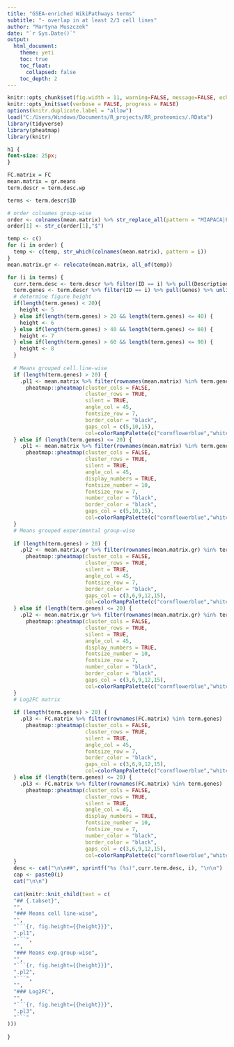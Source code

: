 ---
title: "GSEA-enriched WikiPathways terms"
subtitle: "- overlap in at least 2/3 cell lines"
author: "Martyna Muszczek"
date: "`r Sys.Date()`"
output: 
  html_document:
    theme: yeti
    toc: true
    toc_float: 
      collapsed: false
    toc_depth: 2
---

```{r setup, include=FALSE}
knitr::opts_chunk$set(fig.width = 11, warning=FALSE, message=FALSE, echo=FALSE)
knitr::opts_knit$set(verbose = FALSE, progress = FALSE)
options(knitr.duplicate.label = "allow")
load("C:/Users/Windows/Documents/R_projects/RR_proteomics/.RData")
library(tidyverse)
library(pheatmap)
library(knitr)
```

```{css, echo=FALSE}
h1 {
font-size: 25px;
}
```

```{r plots, results="asis"}

FC.matrix = FC
mean.matrix = gr.means
term.descr = term.desc.wp

terms <- term.descr$ID

# order colnames group-wise
order <- colnames(mean.matrix) %>% str_replace_all(pattern = "MIAPACA|PANC|CFPAC", replacement = "") %>% unique()
order[1] <- str_c(order[1],"$")

temp <- c()
for (i in order) {
  temp <- c(temp, str_which(colnames(mean.matrix), pattern = i))
}
mean.matrix.gr <- relocate(mean.matrix, all_of(temp))

for (i in terms) {
  curr.term.desc <- term.descr %>% filter(ID == i) %>% pull(Description)
  term.genes <- term.descr %>% filter(ID == i) %>% pull(Genes) %>% unlist()
  # determine figure height
  if(length(term.genes) < 20){
    height <- 5
  } else if(length(term.genes) > 20 && length(term.genes) <= 40) {
    height <- 6
  } else if(length(term.genes) > 40 && length(term.genes) <= 60) {
    height <- 7
  } else if(length(term.genes) > 60 && length(term.genes) <= 90) {
    height <- 8
  }
  
  # Means grouped cell.line-wise
  if (length(term.genes) > 20) {
    .pl1 <- mean.matrix %>% filter(rownames(mean.matrix) %in% term.genes) |>
      pheatmap::pheatmap(cluster_cols = FALSE,
                         cluster_rows = TRUE,
                         silent = TRUE,
                         angle_col = 45,
                         fontsize_row = 7,
                         border_color = "black",
                         gaps_col = c(5,10,15),
                         col=colorRampPalette(c("cornflowerblue","white","red"))(100))
  } else if (length(term.genes) <= 20) {
    .pl1 <- mean.matrix %>% filter(rownames(mean.matrix) %in% term.genes) |>
      pheatmap::pheatmap(cluster_cols = FALSE,
                         cluster_rows = TRUE,
                         silent = TRUE,
                         angle_col = 45,
                         display_numbers = TRUE,
                         fontsize_number = 10,
                         fontsize_row = 7,
                         number_color = "black",
                         border_color = "black",
                         gaps_col = c(5,10,15),
                         col=colorRampPalette(c("cornflowerblue","white","red"))(100))
  }
  # Means grouped experimental group-wise
  
  if (length(term.genes) > 20) {
    .pl2 <- mean.matrix.gr %>% filter(rownames(mean.matrix.gr) %in% term.genes) |>
      pheatmap::pheatmap(cluster_cols = FALSE,
                         cluster_rows = TRUE,
                         silent = TRUE,
                         angle_col = 45,
                         fontsize_row = 7,
                         border_color = "black",
                         gaps_col = c(3,6,9,12,15),
                         col=colorRampPalette(c("cornflowerblue","white","red"))(100))
  } else if (length(term.genes) <= 20) {
    .pl2 <- mean.matrix.gr %>% filter(rownames(mean.matrix.gr) %in% term.genes) |>
      pheatmap::pheatmap(cluster_cols = FALSE,
                         cluster_rows = TRUE,
                         silent = TRUE,
                         angle_col = 45,
                         display_numbers = TRUE,
                         fontsize_number = 10,
                         fontsize_row = 7,
                         number_color = "black",
                         border_color = "black",
                         gaps_col = c(3,6,9,12,15),
                         col=colorRampPalette(c("cornflowerblue","white","red"))(100))
  }
  # Log2FC matrix
  
  if (length(term.genes) > 20) {
    .pl3 <- FC.matrix %>% filter(rownames(FC.matrix) %in% term.genes) |>
      pheatmap::pheatmap(cluster_cols = FALSE,
                         cluster_rows = TRUE,
                         silent = TRUE,
                         angle_col = 45,
                         fontsize_row = 7,
                         border_color = "black",
                         gaps_col = c(3,6,9,12,15),
                         col=colorRampPalette(c("cornflowerblue","white","red"))(100))
  } else if (length(term.genes) <= 20) {
    .pl3 <- FC.matrix %>% filter(rownames(FC.matrix) %in% term.genes) |>
      pheatmap::pheatmap(cluster_cols = FALSE,
                         cluster_rows = TRUE,
                         silent = TRUE,
                         angle_col = 45,
                         display_numbers = TRUE,
                         fontsize_number = 10,
                         fontsize_row = 7,
                         number_color = "black",
                         border_color = "black",
                         gaps_col = c(3,6,9,12,15),
                         col=colorRampPalette(c("cornflowerblue","white","red"))(100))
  }
  desc <- cat("\n\n##", sprintf("%s (%s)",curr.term.desc, i), "\n\n")
  cap <- paste0(i)
  cat("\n\n")
  
  cat(knitr::knit_child(text = c(
  "## {.tabset}",
  "",
  "### Means cell line-wise",
  "",
  "```{r, fig.height={{height}}}",
  ".pl1",
  "```",
  "",
  "### Means exp.group-wise",
  "",
  "```{r, fig.height={{height}}}",
  ".pl2",
  "```",
  "",
  "### Log2FC",
  "",
  "```{r, fig.height={{height}}}",
  ".pl3",
  "```"
)))
  
}  

 
```


